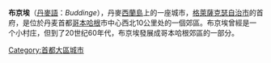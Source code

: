 {{Multiple issues|
{{Expand language|1=en|time=2020-11-01T06:53:59+00:00}}
{{Unreferenced|time=2020-11-01T06:53:59+00:00}}
}}
{{Infobox settlement
| official_name   = 布京埃
| native_name     = Buddinge
| settlement_type = 首府
| image_skyline   = Buddinge, 2012-05-06.jpg
| pushpin_map     = Denmark
| coordinates     = {{coord|55|44|53|N|12|29|46|E|type:city_region:DK|display=ti}}
| subdivision_type  = 國家
| subdivision_name  = {{flag|Denmark}}
| subdivision_type1 = 大區
| subdivision_name1 = [[首都大區|首都大區]]
| subdivision_type2 = 自治市
| subdivision_name2 = [[格萊薩克瑟自治市|格萊薩克瑟自治市]]
| population      = 69,262人
| timezone        = [[UTC+01:00|UTC+01:00]]
| postal_code     = 2860
}}'''布京埃'''（[[丹麥語|丹麥語]]：''Buddinge''），丹麥[[西蘭島|西蘭島]]上的一座城市，[[格萊薩克瑟自治市|格萊薩克瑟自治市]]的首府，是位於丹麦首都[[哥本哈根|哥本哈根]]市中心西北10公里处的一個郊區。布京埃曾經是一个小村庄，但到了20世纪60年代，布京埃發展成哥本哈根郊區的一部分。

[[Category:首都大區城市|Category:首都大區城市]]